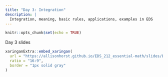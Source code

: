 ```yaml
---
title: "Day 3: Integration"
description: |
  Integration, meaning, basic rules, applications, examples in EDS
---
```


```r
knitr::opts_chunk$set(echo = TRUE)
```

Day 3 slides

```r
xaringanExtra::embed_xaringan(
  url = "https://allisonhorst.github.io/EDS_212_essential-math/slides/EDS_212_day-3-slides.html",
  ratio = "16:9",
  border = "1px solid gray"
)
```
